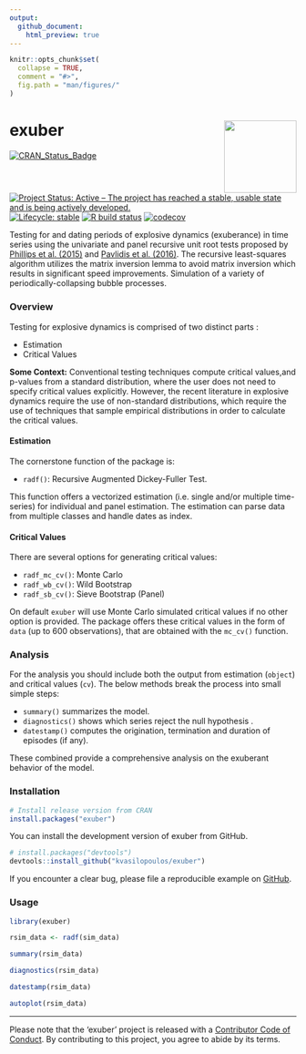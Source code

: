 ```yaml
---
output:
  github_document:
    html_preview: true
---
```


<!-- README.md is generated from README.Rmd. Please edit that file -->

```r
knitr::opts_chunk$set(
  collapse = TRUE,
  comment = "#>",
  fig.path = "man/figures/"
)
```

# exuber <a href='https://kvasilopoulos.github.io/exuber/'><img src='man/figures/logo.png' align="right" height="127.5" /></a>

<!-- badges: start -->
[![CRAN_Status_Badge](http://www.r-pkg.org/badges/version/exuber)](https://cran.r-project.org/package=exuber)
[![Project Status: Active – The project has reached a stable, usable state and is being actively developed.](https://www.repostatus.org/badges/latest/active.svg)](https://www.repostatus.org/#active)
[![Lifecycle: stable](https://img.shields.io/badge/lifecycle-stable-brightgreen.svg)](https://lifecycle.r-lib.org/articles/stages.html#stable)
[![R build status](https://github.com/kvasilopoulos/exuber/workflows/R-CMD-check/badge.svg)](https://github.com/kvasilopoulos/exuber/actions)
[![codecov](https://codecov.io/gh/kvasilopoulos/exuber/branch/master/graph/badge.svg?token=gVPX7STekU)](https://codecov.io/gh/kvasilopoulos/exuber)
<!-- badges: end -->


Testing for and dating periods of explosive dynamics (exuberance) in time series 
using the univariate and panel recursive unit root tests proposed by [Phillips et al. (2015)]( https://doi.org/10.1111/iere.12132) and [Pavlidis et al. (2016)]( https://doi.org/10.1007/s11146-015-9531-2). The recursive least-squares algorithm utilizes the matrix inversion lemma to avoid matrix inversion which results in significant speed improvements. Simulation of a variety of periodically-collapsing bubble processes.

### Overview

Testing for explosive dynamics is comprised of two distinct parts :

* Estimation
* Critical Values

**Some Context:** Conventional testing techniques compute critical values,and p-values from a standard distribution, where the user does not need to specify critical values explicitly. However, the recent literature in explosive dynamics require the use of non-standard distributions, which require the use of techniques that sample empirical distributions in order to calculate the critical values.

#### Estimation 

The cornerstone function of the package is:

* `radf()`: Recursive Augmented Dickey-Fuller Test.

This function offers a vectorized estimation (i.e. single and/or multiple time-series)
for individual and panel estimation. The estimation can parse data from multiple classes and handle dates as index.

#### Critical Values

There are several options for generating critical values:

* `radf_mc_cv()`: Monte Carlo
* `radf_wb_cv()`: Wild Bootstrap
* `radf_sb_cv()`: Sieve Bootstrap (Panel)

On default `exuber` will use Monte Carlo simulated critical values if no other option is provided. The package offers these critical values in the form of `data` (up to 600 observations), that are obtained with the `mc_cv()` function.

### Analysis

For the analysis you should include both the output from estimation (`object`) and critical values (`cv`). The below methods break the process into small simple steps:

* `summary()` summarizes the model.
* `diagnostics()` shows which series reject the null hypothesis .
* `datestamp()` computes the origination, termination and duration of episodes (if any).

These combined provide a comprehensive analysis on the exuberant behavior of the model.

### Installation

```r
# Install release version from CRAN
install.packages("exuber")
```

You can install the development version of exuber from GitHub.

```r
# install.packages("devtools")
devtools::install_github("kvasilopoulos/exuber")
```

If you encounter a clear bug, please file a reproducible example on [GitHub](https://github.com/kvasilopoulos/exuber/issues).


### Usage


```r

library(exuber)

rsim_data <- radf(sim_data)

summary(rsim_data)

diagnostics(rsim_data)

datestamp(rsim_data)

autoplot(rsim_data)

```

---

 Please note that the 'exuber' project is released with a [Contributor Code of Conduct](https://kvasilopoulos.github.io/exuber/CODE_OF_CONDUCT). By contributing to this project, you agree to abide by its terms.
